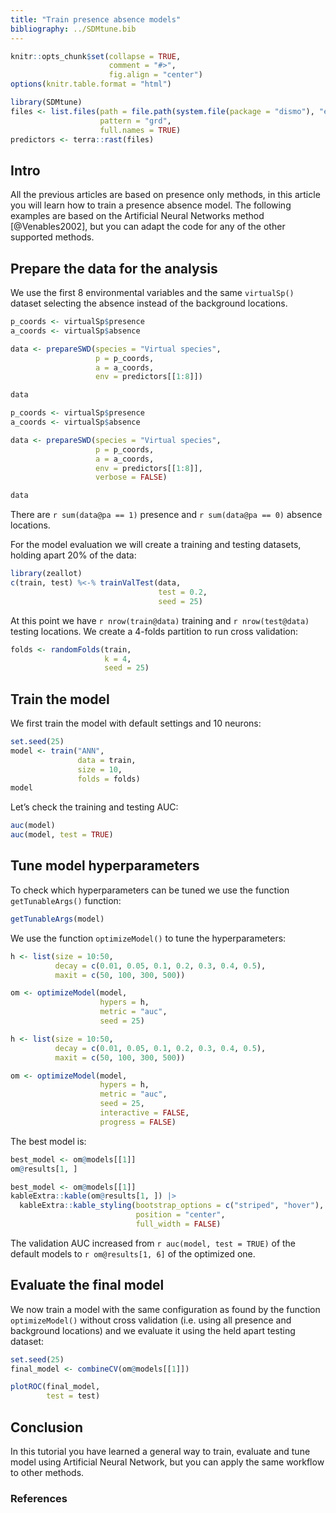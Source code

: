 ```yaml
---
title: "Train presence absence models"
bibliography: ../SDMtune.bib
---
```


```r
knitr::opts_chunk$set(collapse = TRUE,
                      comment = "#>",
                      fig.align = "center")
options(knitr.table.format = "html")
```

```r
library(SDMtune)
files <- list.files(path = file.path(system.file(package = "dismo"), "ex"), 
                    pattern = "grd", 
                    full.names = TRUE)
predictors <- terra::rast(files)
```

## Intro

All the previous articles are based on presence only methods, in this article you will learn how to train a presence absence model. The following examples are based on the Artificial Neural Networks method [@Venables2002], but you can adapt the code for any of the other supported methods.

## Prepare the data for the analysis

We use the first 8 environmental variables and the same `virtualSp()` dataset selecting the absence instead of the background locations.

```r
p_coords <- virtualSp$presence
a_coords <- virtualSp$absence

data <- prepareSWD(species = "Virtual species", 
                   p = p_coords, 
                   a = a_coords, 
                   env = predictors[[1:8]])

data
```
```r
p_coords <- virtualSp$presence
a_coords <- virtualSp$absence

data <- prepareSWD(species = "Virtual species", 
                   p = p_coords, 
                   a = a_coords, 
                   env = predictors[[1:8]],
                   verbose = FALSE)

data
```

There are `r sum(data@pa == 1)` presence and `r sum(data@pa == 0)` absence locations.

For the model evaluation we will create a training and testing datasets, holding apart 20% of the data:

```r
library(zeallot)
c(train, test) %<-% trainValTest(data, 
                                 test = 0.2, 
                                 seed = 25)
```

At this point we have `r nrow(train@data)` training and `r nrow(test@data)` testing locations. We create a 4-folds partition to run cross validation:

```r
folds <- randomFolds(train, 
                     k = 4, 
                     seed = 25)
```

## Train the model

We first train the model with default settings and 10 neurons:

```r
set.seed(25)
model <- train("ANN", 
               data = train, 
               size = 10, 
               folds = folds)
model
```

Let's check the training and testing AUC:

```r
auc(model)
auc(model, test = TRUE)
```

## Tune model hyperparameters

To check which hyperparameters can be tuned we use the function `getTunableArgs()` function:

```r
getTunableArgs(model)
```

We use the function `optimizeModel()` to tune the hyperparameters:

```r
h <- list(size = 10:50, 
          decay = c(0.01, 0.05, 0.1, 0.2, 0.3, 0.4, 0.5),
          maxit = c(50, 100, 300, 500))

om <- optimizeModel(model, 
                    hypers = h, 
                    metric = "auc", 
                    seed = 25)
```
```r
h <- list(size = 10:50, 
          decay = c(0.01, 0.05, 0.1, 0.2, 0.3, 0.4, 0.5),
          maxit = c(50, 100, 300, 500))

om <- optimizeModel(model, 
                    hypers = h, 
                    metric = "auc", 
                    seed = 25,
                    interactive = FALSE,
                    progress = FALSE)
```

The best model is:

```r
best_model <- om@models[[1]]
om@results[1, ]
```
```r
best_model <- om@models[[1]]
kableExtra::kable(om@results[1, ]) |> 
  kableExtra::kable_styling(bootstrap_options = c("striped", "hover"),
                            position = "center",
                            full_width = FALSE)
```

The validation AUC increased from `r auc(model, test = TRUE)` of the default models to `r om@results[1, 6]` of the optimized one.

## Evaluate the final model

We now train a model with the same configuration as found by the function `optimizeModel()` without cross validation (i.e. using all presence and background locations) and we evaluate it using the held apart testing dataset:

```r
set.seed(25)
final_model <- combineCV(om@models[[1]])

plotROC(final_model, 
        test = test)
```

## Conclusion

In this tutorial you have learned a general way to train, evaluate and tune model using Artificial Neural Network, but you can apply the same workflow to other methods.

### References
